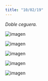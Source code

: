 ```yaml
---
title: "10/02/19"
---
```


_Doble ceguera._

![imagen](./imagenes/varios-03.jpg)

![imagen](./imagenes/varios-04.jpg)

![imagen](./imagenes/varios-05.jpg)

![imagen](./imagenes/varios-06.jpg)

![imagen](./imagenes/varios-07.jpg)

